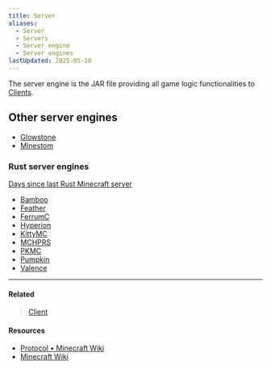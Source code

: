 ```yaml
---
title: Server
aliases:
  - Server
  - Servers
  - Server engine
  - Server engines
lastUpdated: 2025-05-10
---
```



The server engine is the JAR file providing all game logic functionalities to [Clients](/client).

## Other server engines
- [Glowstone](https://glowstone.net)
- [Minestom](https://minestom.net)

### Rust server engines
[Days since last Rust Minecraft server](https://dayssincelastrustmcserver.com)

- [Bamboo](https://github.com/macmv/bamboo)
- [Feather](https://github.com/feather-rs/feather)
- [FerrumC](https://github.com/ferrumc-rs/ferrumc)
- [Hyperion](https://hyperion.rs)
- [KittyMC](https://github.com/Kek5chen/kittymc)
- [MCHPRS](https://github.com/MCHPR/MCHPRS)
- [PKMC](https://github.com/Vulae/pkmc)
- [Pumpkin](/pumpkin)
- [Valence](https://valence.rs)

---

#### Related

> [Client](/client)

#### Resources

<Yb src="https://www.youtube.com/embed/meup98Okxwk" />

- [Protocol • Minecraft Wiki](https://minecraft.wiki/w/Protocol?oldid=2772350)
- [Minecraft Wiki](https://minecraft.wiki/w/Server.jar)